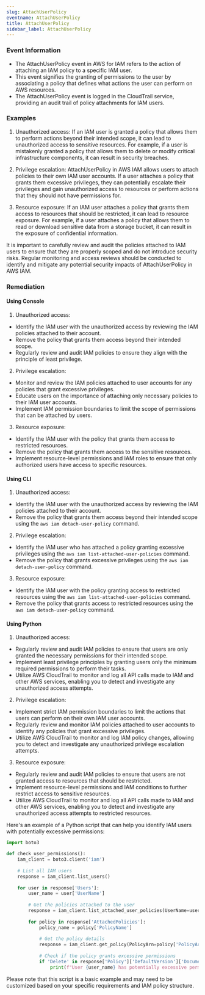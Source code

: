 ```yaml
--- 
slug: AttachUserPolicy
eventname: AttachUserPolicy
title: AttachUserPolicy
sidebar_label: AttachUserPolicy
---
```

                       
### Event Information

- The AttachUserPolicy event in AWS for IAM refers to the action of attaching an IAM policy to a specific IAM user.
- This event signifies the granting of permissions to the user by associating a policy that defines what actions the user can perform on AWS resources.
- The AttachUserPolicy event is logged in the CloudTrail service, providing an audit trail of policy attachments for IAM users.


### Examples

1. Unauthorized access: If an IAM user is granted a policy that allows them to perform actions beyond their intended scope, it can lead to unauthorized access to sensitive resources. For example, if a user is mistakenly granted a policy that allows them to delete or modify critical infrastructure components, it can result in security breaches.

2. Privilege escalation: AttachUserPolicy in AWS IAM allows users to attach policies to their own IAM user accounts. If a user attaches a policy that grants them excessive privileges, they can potentially escalate their privileges and gain unauthorized access to resources or perform actions that they should not have permissions for.

3. Resource exposure: If an IAM user attaches a policy that grants them access to resources that should be restricted, it can lead to resource exposure. For example, if a user attaches a policy that allows them to read or download sensitive data from a storage bucket, it can result in the exposure of confidential information.

It is important to carefully review and audit the policies attached to IAM users to ensure that they are properly scoped and do not introduce security risks. Regular monitoring and access reviews should be conducted to identify and mitigate any potential security impacts of AttachUserPolicy in AWS IAM.

### Remediation

#### Using Console

1. Unauthorized access:
- Identify the IAM user with the unauthorized access by reviewing the IAM policies attached to their account.
- Remove the policy that grants them access beyond their intended scope.
- Regularly review and audit IAM policies to ensure they align with the principle of least privilege.

2. Privilege escalation:
- Monitor and review the IAM policies attached to user accounts for any policies that grant excessive privileges.
- Educate users on the importance of attaching only necessary policies to their IAM user accounts.
- Implement IAM permission boundaries to limit the scope of permissions that can be attached by users.

3. Resource exposure:
- Identify the IAM user with the policy that grants them access to restricted resources.
- Remove the policy that grants them access to the sensitive resources.
- Implement resource-level permissions and IAM roles to ensure that only authorized users have access to specific resources.

#### Using CLI

1. Unauthorized access:
- Identify the IAM user with the unauthorized access by reviewing the IAM policies attached to their account.
- Remove the policy that grants them access beyond their intended scope using the `aws iam detach-user-policy` command.

2. Privilege escalation:
- Identify the IAM user who has attached a policy granting excessive privileges using the `aws iam list-attached-user-policies` command.
- Remove the policy that grants excessive privileges using the `aws iam detach-user-policy` command.

3. Resource exposure:
- Identify the IAM user with the policy granting access to restricted resources using the `aws iam list-attached-user-policies` command.
- Remove the policy that grants access to restricted resources using the `aws iam detach-user-policy` command.

#### Using Python

1. Unauthorized access:
- Regularly review and audit IAM policies to ensure that users are only granted the necessary permissions for their intended scope.
- Implement least privilege principles by granting users only the minimum required permissions to perform their tasks.
- Utilize AWS CloudTrail to monitor and log all API calls made to IAM and other AWS services, enabling you to detect and investigate any unauthorized access attempts.

2. Privilege escalation:
- Implement strict IAM permission boundaries to limit the actions that users can perform on their own IAM user accounts.
- Regularly review and monitor IAM policies attached to user accounts to identify any policies that grant excessive privileges.
- Utilize AWS CloudTrail to monitor and log IAM policy changes, allowing you to detect and investigate any unauthorized privilege escalation attempts.

3. Resource exposure:
- Regularly review and audit IAM policies to ensure that users are not granted access to resources that should be restricted.
- Implement resource-level permissions and IAM conditions to further restrict access to sensitive resources.
- Utilize AWS CloudTrail to monitor and log all API calls made to IAM and other AWS services, enabling you to detect and investigate any unauthorized access attempts to restricted resources.

Here's an example of a Python script that can help you identify IAM users with potentially excessive permissions:

```python
import boto3

def check_user_permissions():
    iam_client = boto3.client('iam')
    
    # List all IAM users
    response = iam_client.list_users()
    
    for user in response['Users']:
        user_name = user['UserName']
        
        # Get the policies attached to the user
        response = iam_client.list_attached_user_policies(UserName=user_name)
        
        for policy in response['AttachedPolicies']:
            policy_name = policy['PolicyName']
            
            # Get the policy details
            response = iam_client.get_policy(PolicyArn=policy['PolicyArn'])
            
            # Check if the policy grants excessive permissions
            if 'Delete' in response['Policy']['DefaultVersion']['Document']['Statement']:
                print(f"User {user_name} has potentially excessive permissions in policy {policy_name}")
```

Please note that this script is a basic example and may need to be customized based on your specific requirements and IAM policy structure.


 